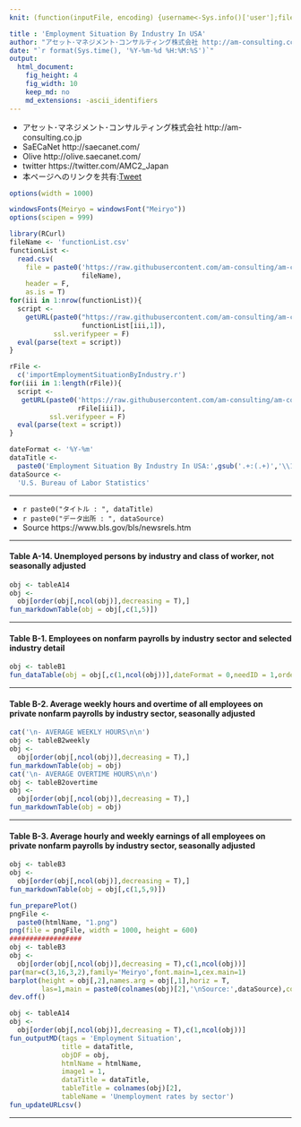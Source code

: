 ```yaml
---
knit: (function(inputFile, encoding) {username<-Sys.info()['user'];fileName<-'defaultPath.csv';pathToFile <-paste0('C:/Users/', username,'/Desktop/pathToCSV/');setwd(pathToFile);buf0<-read.csv(fileName,header = F,skip = 0,stringsAsFactor = F,check.names = F,fileEncoding = 'utf-8');timeStamp<-format(Sys.time(),'%Y%m%d%H%M%S');htmlName<-'EmploymentSituationByIndustry';rmarkdown::render(inputFile, encoding = encoding, output_file = paste0('C:/Users/',username,buf0[2,1],'charts/','am-consulting.co.jp-',htmlName,'.html')) })

title : 'Employment Situation By Industry In USA'
author: "アセット･マネジメント･コンサルティング株式会社 http://am-consulting.co.jp"
date: "`r format(Sys.time(), '%Y-%m-%d %H:%M:%S')`"
output: 
  html_document:
    fig_height: 4
    fig_width: 10
    keep_md: no
    md_extensions: -ascii_identifiers 
---
```

<link href="http://knowledgevault.saecanet.com/components/rmarkdown-html.css" rel="stylesheet">
<script src="http://knowledgevault.saecanet.com/components/JavascriptCode.js"></script>
<style>.main-container {max-width : 1000px;}</style>

- アセット･マネジメント･コンサルティング株式会社 http://am-consulting.co.jp
- SaECaNet http://saecanet.com/
- Olive http://olive.saecanet.com/
- twitter https://twitter.com/AMC2_Japan
- 本ページへのリンクを共有:<a href="https://twitter.com/share" class="twitter-share-button" data-via="AMC2_Japan" data-size="large">Tweet</a> <script>!function(d,s,id){var js,fjs=d.getElementsByTagName(s)[0],p=/^http:/.test(d.location)?'http':'https';if(!d.getElementById(id)){js=d.createElement(s);js.id=id;js.src=p+'://platform.twitter.com/widgets.js';fjs.parentNode.insertBefore(js,fjs);}}(document, 'script', 'twitter-wjs');</script>

```r
options(width = 1000)
```

```r
windowsFonts(Meiryo = windowsFont("Meiryo"))
options(scipen = 999)
```

```r
library(RCurl)
fileName <- 'functionList.csv'
functionList <-
  read.csv(
    file = paste0('https://raw.githubusercontent.com/am-consulting/am-consulting.github.io/master/csv/',
                  fileName),
    header = F,
    as.is = T)
for(iii in 1:nrow(functionList)){
  script <- 
    getURL(paste0("https://raw.githubusercontent.com/am-consulting/am-consulting.github.io/master/", 
                  functionList[iii,1]),
           ssl.verifypeer = F)
  eval(parse(text = script))
}
```

```r
rFile <- 
  c('importEmploymentSituationByIndustry.r')
for(iii in 1:length(rFile)){
  script <- 
   getURL(paste0('https://raw.githubusercontent.com/am-consulting/am-consulting.github.io/master/', 
                 rFile[iii]),
          ssl.verifypeer = F)
  eval(parse(text = script))
}
```

```r
dateFormat <- '%Y-%m'
dataTitle <- 
  paste0('Employment Situation By Industry In USA:',gsub('.+:(.+)','\\1',tail(colnames(tableA14),1)))
dataSource <- 
  'U.S. Bureau of Labor Statistics'
```

***

- `r paste0("タイトル : ", dataTitle)`
- `r paste0("データ出所 : ", dataSource)`
- Source https://www.bls.gov/bls/newsrels.htm

***

#### Table A-14. Unemployed persons by industry and class of worker, not seasonally adjusted

```r
obj <- tableA14
obj <-
  obj[order(obj[,ncol(obj)],decreasing = T),]
fun_markdownTable(obj = obj[,c(1,5)])
```

***
#### Table B-1. Employees on nonfarm payrolls by industry sector and selected industry detail

```r
obj <- tableB1
fun_dataTable(obj = obj[,c(1,ncol(obj))],dateFormat = 0,needID = 1,orderDirection = 'asc')
```

***
#### Table B-2. Average weekly hours and overtime of all employees on private nonfarm payrolls by industry sector, seasonally adjusted

```r
cat('\n- AVERAGE WEEKLY HOURS\n\n')
obj <- tableB2weekly
obj <-
  obj[order(obj[,ncol(obj)],decreasing = T),]
fun_markdownTable(obj = obj)
cat('\n- AVERAGE OVERTIME HOURS\n\n')
obj <- tableB2overtime
obj <-
  obj[order(obj[,ncol(obj)],decreasing = T),]
fun_markdownTable(obj = obj)
```

***
#### Table B-3. Average hourly and weekly earnings of all employees on private nonfarm payrolls by industry sector, seasonally adjusted


```r
obj <- tableB3
obj <-
  obj[order(obj[,ncol(obj)],decreasing = T),]
fun_markdownTable(obj = obj[,c(1,5,9)])
```

```r
fun_preparePlot()
pngFile <-
  paste0(htmlName, "1.png")
png(file = pngFile, width = 1000, height = 600)
##################
obj <- tableB3
obj <-
  obj[order(obj[,ncol(obj)],decreasing = T),c(1,ncol(obj))]
par(mar=c(3,16,3,2),family='Meiryo',font.main=1,cex.main=1)
barplot(height = obj[,2],names.arg = obj[,1],horiz = T,
        las=1,main = paste0(colnames(obj)[2],'\nSource:',dataSource),col = '#4169e1')
dev.off()
```

```r
obj <- tableA14
obj <-
  obj[order(obj[,ncol(obj)],decreasing = T),c(1,ncol(obj))]
fun_outputMD(tags = 'Employment Situation',
             title = dataTitle,
             objDF = obj,
             htmlName = htmlName,
             image1 = 1,
             dataTitle = dataTitle,
             tableTitle = colnames(obj)[2],
             tableName = 'Unemployment rates by sector')
fun_updateURLcsv()
```

***
<script>MakeNegative();</script>
<script>
  (function(i,s,o,g,r,a,m){i['GoogleAnalyticsObject']=r;i[r]=i[r]||function(){
  (i[r].q=i[r].q||[]).push(arguments)},i[r].l=1*new Date();a=s.createElement(o),
  m=s.getElementsByTagName(o)[0];a.async=1;a.src=g;m.parentNode.insertBefore(a,m)
  })(window,document,'script','https://www.google-analytics.com/analytics.js','ga');

  ga('create', 'UA-3077339-5', 'auto');
  ga('send', 'pageview');

</script>
